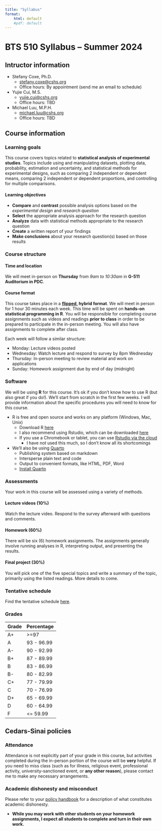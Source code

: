 ```yaml
---
title: "Syllabus"
format:
    html: default
    #pdf: default
---
```


# BTS 510 Syllabus -- Summer 2024

## Intructor information

* Stefany Coxe, Ph.D.  
    * [stefany.coxe@cshs.org](mailto:stefany.coxe@cshs.org)  
    * Office hours: By appointment (send me an email to schedule)
* Yujie Cui, M.S.
    * [yujie.cui@cshs.org](yujie.cui@cshs.org)
    * Office hours: TBD
* Michael Luu, M.P.H.
    * [michael.luu@cshs.org](michael.luu@cshs.org)
    * Office hours: TBD

## Course information

### Learning goals

This course covers topics related to **statistical analysis of experimental studies**. Topics include using and manipulating datasets, plotting data, probability, estimation and uncertainty, and statistical methods for experimental designs, such as comparing 2 independent or dependent means, comparing 2 independent or dependent proportions, and controlling for multiple comparisons.

#### Learning objectives

* **Compare** and **contrast** possible analysis options based on the *experimental design* and *research question*
* **Select** the appropriate analysis approach for the research question
* **Analyze** data with statistical methods appropriate to the research question
* **Create** a written report of your findings
* **Make conclusions** about your research question(s) based on those results

### Course structure 

#### Time and location

We will meet in-person on **Thursday** from *9am to 10:30am* in **G-511 Auditorium in PDC**.

#### Course format

This course takes place in a **[flipped](https://en.wikipedia.org/wiki/Flipped_classroom), hybrid format**. We will meet in person for 1 hour 30 minutes each week. This time will be spent on **hands-on statistical programming in R**. You will be responsible for completing course assignments such as videos and readings **prior to class** in order to be prepared to participate in the in-person meeting. You will also have assignments to complete after class.

Each week will follow a similar structure:

* Monday: Lecture videos posted
* Wednesday: Watch lecture and respond to survey by 8pm Wednesday
* Thursday: In-person meeting to review material and work on applications
* Sunday: Homework assignment due by end of day (midnight)

### Software

We will be using **R** for this course. It's ok if you don't know how to use R (but also great if you do!). We'll start from scratch in the first few weeks. I will provide information about the specific procedures you will need to know for this course.

* R is free and open source and works on any platform (Windows, Mac, Unix)
    * Download R [here](https://cran.r-project.org/)
    * I also recommend using Rstudio, which can be downloaded [here](https://posit.co/download/rstudio-desktop/)
    * If you use a Chromebook or tablet, you can use [Rstudio via the cloud](https://posit.cloud/)
        * I have not used this much, so I don't know all its shortcomings
* We'll also be using [Quarto](https://quarto.org/)
    * Publishing system based on markdown
    * Intersperse plain text and code
    * Output to convenient formats, like HTML, PDF, Word
    * [Install Quarto](https://quarto.org/docs/get-started/)

### Assessments

Your work in this course will be assessed using a variety of methods.

#### Lecture videos (10%)

Watch the lecture video. Respond to the survey afterward with questions and comments.

#### Homework (60%)

There will be six (6) homework assignments. The assignments generally involve running analyses in R, interpreting output, and presenting the results.

#### Final project (30%)

You will pick one of the five special topics and write a summary of the topic, primarily using the listed readings. More details to come.

### Tentative schedule

Find the tentative schedule [here](schedule.qmd).

### Grades

| Grade | Percentage |
|:------|:-----------|
| A+    | \>=97      |
| A     | 93 - 96.99 |
| A-    | 90 - 92.99 |
| B+    | 87 - 89.99 |
| B     | 83 - 86.99 |
| B-    | 80 - 82.99 |
| C+    | 77 - 79.99 |
| C     | 70 - 76.99 |
| D+    | 65 - 69.99 |
| D     | 60 - 64.99 |
| F     | \<= 59.99  |

## Cedars-Sinai policies

### Attendance

Attendance is not explicitly part of your grade in this course, but activities completed during the in-person portion of the course will be **very** helpful. If you need to miss class (such as for illness, religious event, professional activity, university-sanctioned event, or **any other reason**), please contact me to make any necessary arrangements.

### Academic dishonesty and misconduct

Please refer to your [policy handbook](https://www.cedars-sinai.edu/content/dam/cedars-sinai/education/documents/graduate-research-education/graduate-school-of-biomedical-sciences-handbook.pdf) for a description of what constitutes academic dishonesty. 

* **While you may work with other students on your homework assignments, I expect all students to complete and turn in their own work.**
